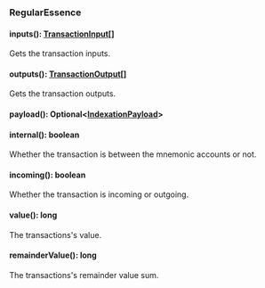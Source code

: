 ### RegularEssence


#### inputs(): [TransactionInput[]](#transactioninput)

Gets the transaction inputs.

#### outputs(): [TransactionOutput[]](#transactionoutput)

Gets the transaction outputs.

#### payload(): Optional&lt;[IndexationPayload](org/iota/wallet/IndexationPayload.java)&gt;



#### internal(): boolean

Whether the transaction is between the mnemonic accounts or not.

#### incoming(): boolean

Whether the transaction is incoming or outgoing.

#### value(): long

The transactions's value.

#### remainderValue(): long

The transactions's remainder value sum.
